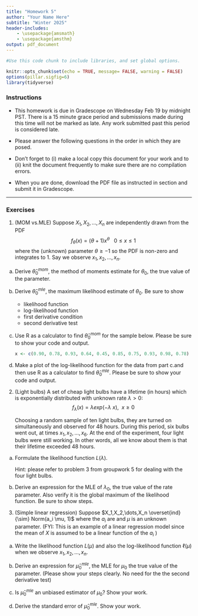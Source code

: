 ```yaml
---
title: "Homework 5"
author: "Your Name Here"
subtitle: "Winter 2025"
header-includes:
    - \usepackage{amsmath}
    - \usepackage{amsthm}
output: pdf_document
---
```


```r
#Use this code chunk to include libraries, and set global options.

knitr::opts_chunk$set(echo = TRUE, message= FALSE, warning = FALSE)
options(pillar.sigfig=6)
library(tidyverse)

```

### Instructions

- This homework is due in Gradescope on Wednesday Feb 19 by midnight PST. There is a 15 minute grace period and submissions made during this time will not be marked as late. Any work submitted past this period is considered late.  

- Please answer the following questions in the order in which they are posed. 

- Don't forget to (i) make a local copy this document for your work and to (ii) knit the document frequently to make sure there are no compilation errors. 

- When you are done, download the PDF file as instructed in section and submit it in Gradescope.  

* * *

### Exercises

1. (MOM vs.MLE) Suppose $X_1,X_2,\dots, X_n$ are independently drawn from the PDF
$$f_{\theta}(x) = (\theta +1)x^{\theta} \ \ \ 0 \leq x \leq 1$$
where the (unknown) parameter $\theta \geq -1$ so the PDF is non-zero and integrates to 1. Say we observe $x_1,x_2,\dots,x_n$.

a. Derive $\widehat{\theta}_0^{mom}$, the method of moments estimate for $\theta_0$, the true value of the parameter.

b. Derive $\widehat{\theta}_0^{mle}$, the maximum likelihood estimate of $\theta_0$. Be sure to show
   - likelihood function
   - log-likelihood function
   - first derivative condition
   - second derivative test
   
c. Use R as a calculator to find $\widehat{\theta}_0^{mom}$ for the sample below. Please be sure to show your code and output.

    ```r
    x <- c(0.90, 0.78, 0.93, 0.64, 0.45, 0.85, 0.75, 0.93, 0.98, 0.78)

    ```

d. Make a plot of the log-likelihood function for the data from part c.and then use R as a calculator to find $\widehat{\theta}_0^{mle}$. Please be sure to show your code and output.


2. (Light bulbs) A set of	cheap light	bulbs have a lifetime (in hours) which is	exponentially distributed with unknown rate	$\lambda > 0$:
$$f_{\lambda}(x) = \lambda exp(-\lambda\:x), \ \  x  \geq 0$$

   Choosing	a random	sample of ten light	bulbs, they are turned on simultaneously and observed for 48 hours. During this period, six bulbs went out, at times $x_1,x_2,\dots,x_6$. At the end of the experiment, four light bulbs were still working. In other words, all we know about them is that their lifetime exceeded 48 hours.
 

a.  Formulate the likelihood function $L(\lambda)$.   

    Hint: please refer to problem 3 from groupwork 5 for dealing with the four light bulbs.

b. Derive an expression for the MLE of $\lambda_0$, the true value of the rate parameter. Also verify it is the global maximum of the likelihood function. Be sure to show steps.
  
3. (Simple linear regression) Suppose $X_1,X_2,\dots,X_n \overset{ind}{\sim} Norm(a_i \mu, 1)$ where the $a_i$ are \textbf{known constants} and $\mu$ is an unknown parameter. (FYI: This is an example of a linear regression model since the mean of $X$ is assumed to be a linear function of the $a_i$ )

a. Write the likelihood function $L(\mu)$ and also the log-likelihood function $\ell(\mu)$ when we observe $x_1,x_2,\dots,x_n$.

b. Derive an expression for $\widehat{\mu}_0^{mle}$, the MLE for $\mu_0$ the true value of the parameter.  (Please show your steps clearly. No need for the the second derivative test)

c. Is $\widehat{\mu}_0^{mle}$ an unbiased estimator of $\mu_0$? Show your work.

d. Derive the standard error of $\widehat{\mu}_0^{mle}$. Show your work. 

